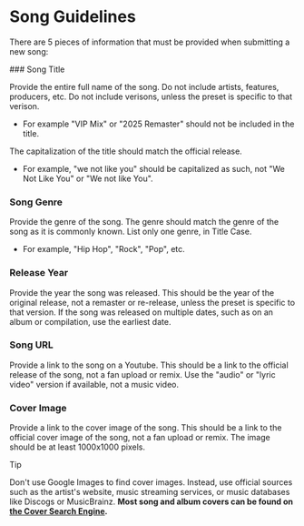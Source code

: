 
# Song Guidelines

There are 5 pieces of information that must be provided when submitting a new song:

<Steps>
### Song Title

Provide the entire full name of the song. Do not include artists, features, producers, etc. Do not include verisons, unless the preset is specific to that verison.

- For example "VIP Mix" or "2025 Remaster" should not be included in the title.

The capitalization of the title should match the official release.

- For example, "we not like you" should be capitalized as such, not "We Not Like You" or "We not like You".

### Song Genre

Provide the genre of the song. The genre should match the genre of the song as it is commonly known. List only one genre, in Title Case.

- For example, "Hip Hop", "Rock", "Pop", etc.

### Release Year

Provide the year the song was released. This should be the year of the original release, not a remaster or re-release, unless the preset is specific to that version.
If the song was released on multiple dates, such as on an album or compilation, use the earliest date.

### Song URL

Provide a link to the song on a Youtube. This should be a link to the official release of the song, not a fan upload or remix. Use the "audio" or "lyric video" version if available, not a music video.

### Cover Image

Provide a link to the cover image of the song. This should be a link to the official cover image of the song, not a fan upload or remix. The image should be at least 1000x1000 pixels.

> [!TIP]
>
> Don't use Google Images to find cover images. Instead, use official sources such as the artist's website, music streaming services, or music databases like Discogs or MusicBrainz.
> **Most song and album covers can be found on [the Cover Search Engine](https://covers.musichoarders.xyz/).**

</Steps>
